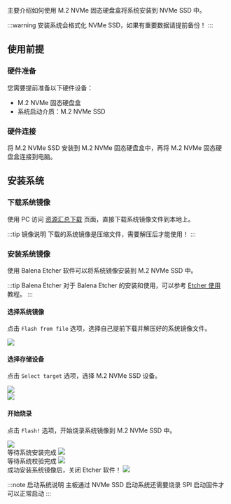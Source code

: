 主要介绍如何使用 M.2 NVMe 固态硬盘盒将系统安装到 NVMe SSD 中。

:::warning
安装系统会格式化 NVMe SSD，如果有重要数据请提前备份！
:::

## 使用前提

### 硬件准备

您需要提前准备以下硬件设备：

- M.2 NVMe 固态硬盘盒
- 系统启动介质：M.2 NVMe SSD

### 硬件连接

将 M.2 NVMe SSD 安装到 M.2 NVMe 固态硬盘盒中，再将 M.2 NVMe 固态硬盘盒连接到电脑。

## 安装系统

### 下载系统镜像

使用 PC 访问 [资源汇总下载](../../../download) 页面，直接下载系统镜像文件到本地上。

:::tip 镜像说明
下载的系统镜像是压缩文件，需要解压后才能使用！
:::

### 安装系统镜像

使用 Balena Etcher 软件可以将系统镜像安装到 M.2 NVMe SSD 中。

:::tip Balena Etcher
对于 Balena Etcher 的安装和使用，可以参考 [Etcher 使用](/common/radxa-os/install-system/balena-etcher) 教程。
:::

#### 选择系统镜像

点击 `Flash from file` 选项，选择自己提前下载并解压好的系统镜像文件。

<div style={{ textAlign: "center" }}>
  <img
    src="/img/common/radxa-os/install-system/etcher-select-image.webp"
    style={{ width: "100%", maxWidth: "1200px" }}
  />
</div>

#### 选择存储设备

点击 `Select target` 选项，选择 M.2 NVMe SSD 设备。

<div style={{ textAlign: "center" }}>
  <img
    src="/img/common/radxa-os/install-system/etcher-select-sd-01.webp"
    style={{ width: "100%", maxWidth: "1200px" }}
  />
</div>

<div style={{ textAlign: "center" }}>
  <img
    src="/img/common/radxa-os/install-system/etcher-select-sd-02.webp"
    style={{ width: "100%", maxWidth: "1200px" }}
  />
</div>

#### 开始烧录

点击 `Flash!` 选项，开始烧录系统镜像到 M.2 NVMe SSD 中。

<div style={{ textAlign: "center" }}>
  <img
    src="/img/common/radxa-os/install-system/etcher-flash.webp"
    style={{ width: "100%", maxWidth: "1200px" }}
  />
</div>

<div style={{ textAlign: "center" }}>
  等待系统安装完成
  <img
    src="/img/common/radxa-os/install-system/etcher-flashing.webp"
    style={{ width: "100%", maxWidth: "1200px" }}
  />
</div>

<div style={{ textAlign: "center" }}>
  等待系统校验完成
  <img
    src="/img/common/radxa-os/install-system/etcher-valid.webp"
    style={{ width: "100%", maxWidth: "1200px" }}
  />
</div>

<div style={{ textAlign: "center" }}>
  成功安装系统镜像后，关闭 Etcher 软件！
  <img
    src="/img/common/radxa-os/install-system/etcher-completed.webp"
    style={{ width: "100%", maxWidth: "1200px" }}
  />
</div>

:::note 启动系统说明
主板通过 NVMe SSD 启动系统还需要烧录 SPI 启动固件才可以正常启动
:::
